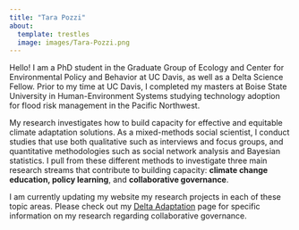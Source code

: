 ```yaml
---
title: "Tara Pozzi"
about:
  template: trestles
  image: images/Tara-Pozzi.png
---
```


Hello! I am a PhD student in the Graduate Group of Ecology and Center for Environmental Policy and Behavior at UC Davis, as well as a Delta Science Fellow. Prior to my time at UC Davis, I completed my masters at Boise State University in Human-Environment Systems studying technology adoption for flood risk management in the Pacific Northwest. 

My research investigates how to build capacity for effective and equitable climate adaptation solutions. As a mixed-methods social scientist, I conduct studies that use both qualitative such as interviews and focus groups, and quantitative methodologies such as social network analysis and Bayesian statistics. I pull from these different methods to investigate three main research streams that contribute to building capacity: **climate change education, policy learning**, and **collaborative governance**. 

I am currently updating my website my research projects in each of these topic areas. Please check out my [Delta Adaptation](delta.html) page for specific information on my research regarding collaborative governance. 
